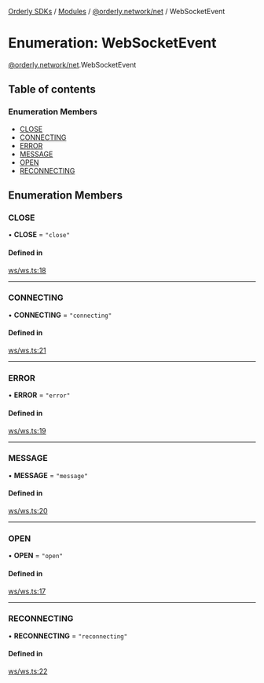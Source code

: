 [Orderly SDKs](/sdks/tech-doc/README) / [Modules](/sdks/tech-doc/modules) / [@orderly.network/net](/sdks/tech-doc/modules/orderly_network_net) / WebSocketEvent

# Enumeration: WebSocketEvent

[@orderly.network/net](/sdks/tech-doc/modules/orderly_network_net).WebSocketEvent

## Table of contents

### Enumeration Members

- [CLOSE](/sdks/tech-doc/enums/orderly_network_net.WebSocketEvent#close)
- [CONNECTING](/sdks/tech-doc/enums/orderly_network_net.WebSocketEvent#connecting)
- [ERROR](/sdks/tech-doc/enums/orderly_network_net.WebSocketEvent#error)
- [MESSAGE](/sdks/tech-doc/enums/orderly_network_net.WebSocketEvent#message)
- [OPEN](/sdks/tech-doc/enums/orderly_network_net.WebSocketEvent#open)
- [RECONNECTING](/sdks/tech-doc/enums/orderly_network_net.WebSocketEvent#reconnecting)

## Enumeration Members

### CLOSE

• **CLOSE** = ``"close"``

#### Defined in

[ws/ws.ts:18](https://github.com/OrderlyNetwork/js-sdk/blob/ba995f2/packages/net/src/ws/ws.ts#L18)

___

### CONNECTING

• **CONNECTING** = ``"connecting"``

#### Defined in

[ws/ws.ts:21](https://github.com/OrderlyNetwork/js-sdk/blob/ba995f2/packages/net/src/ws/ws.ts#L21)

___

### ERROR

• **ERROR** = ``"error"``

#### Defined in

[ws/ws.ts:19](https://github.com/OrderlyNetwork/js-sdk/blob/ba995f2/packages/net/src/ws/ws.ts#L19)

___

### MESSAGE

• **MESSAGE** = ``"message"``

#### Defined in

[ws/ws.ts:20](https://github.com/OrderlyNetwork/js-sdk/blob/ba995f2/packages/net/src/ws/ws.ts#L20)

___

### OPEN

• **OPEN** = ``"open"``

#### Defined in

[ws/ws.ts:17](https://github.com/OrderlyNetwork/js-sdk/blob/ba995f2/packages/net/src/ws/ws.ts#L17)

___

### RECONNECTING

• **RECONNECTING** = ``"reconnecting"``

#### Defined in

[ws/ws.ts:22](https://github.com/OrderlyNetwork/js-sdk/blob/ba995f2/packages/net/src/ws/ws.ts#L22)
